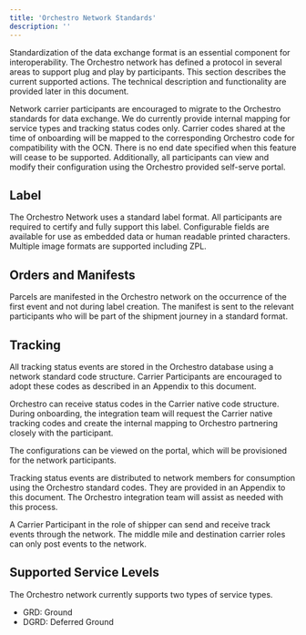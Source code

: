 ```yaml
---
title: 'Orchestro Network Standards'
description: ''
---
```

Standardization of the data exchange format is an essential component for interoperability. The Orchestro network has defined a protocol in several areas to support plug and play by participants. This section describes the current supported actions. The technical description and functionality are provided later in this document. 

<Note>

Network carrier participants are encouraged to migrate to the Orchestro standards for data exchange.
We do currently provide internal mapping for service types and tracking status codes only. 
Carrier codes shared at the time of onboarding will be mapped to the corresponding Orchestro code for compatibility with the OCN. There is no end date specified when this feature will cease to be supported. Additionally, all participants can view and modify their configuration using the Orchestro provided self-serve portal.

</Note>

## Label

The Orchestro Network uses a standard label format.
All participants are required to certify and fully support this label. Configurable fields are available for use as embedded data or human readable printed characters. Multiple image formats are supported including ZPL.  
 
## Orders and Manifests

Parcels are manifested in the Orchestro network on the occurrence of the first event and not during label creation. 
The manifest is sent to the relevant participants who will be part of the shipment journey in a standard format.   
 
## Tracking
All tracking status events are stored in the Orchestro database using a network standard code structure. Carrier Participants are encouraged to adopt these codes as described in an Appendix to this document.  
 
Orchestro can receive status codes in the Carrier native code structure. During onboarding, the integration team will request the Carrier native tracking codes and create the internal mapping to Orchestro partnering closely with the participant.  

The configurations can be viewed on the portal, which will be provisioned for the network participants.  
 
Tracking status events are distributed to network members for consumption using the Orchestro standard codes. They are provided in an Appendix to this document. The Orchestro integration team will assist as needed with this process. 
 
A Carrier Participant in the role of shipper can send and receive track events through the network. The middle mile and destination carrier roles can only post events to the network.  
 
## Supported Service Levels
The Orchestro network currently supports two types of service types.  
- GRD: Ground 
- DGRD: Deferred Ground  
 


